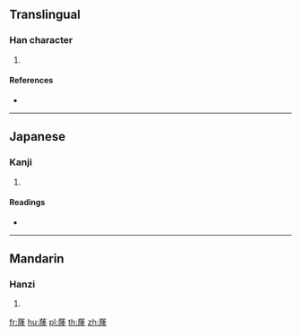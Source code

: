{{character info/new}}
==Translingual==

===Han character===
{{Han char|rn=140|rad=艸|as=12|sn=18|four=|canj=TNLM,XTNLM}}

# {{defn|Han|sort=艸12}}

====References====
* {{Han ref|kx=1059.250|dkj=32028|hdz=53286.030|uh=856F|ud=34159}}

----

==Japanese==

===Kanji===
{{ja-kanji|grade=|rs=艸12}}

# {{defn|lang=ja|sort=艸12}}

====Readings====
* {{ja-readings|on=[[ろう]] (rō), [[る]] (ru), [[りゅう]] (ryū)|kun=|nanori=}}

----

==Mandarin==

===Hanzi===
{{cmn-hanzi|pin=[[lóng]] ([[long2]])|wg=lung<sup>2</sup>}}

# {{defn|lang=cmn|sort=艸12}}

[[fr:蕯]]
[[hu:蕯]]
[[pl:蕯]]
[[th:蕯]]
[[zh:蕯]]